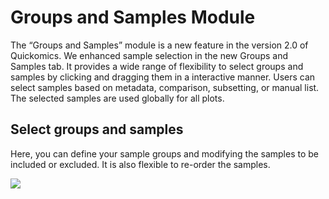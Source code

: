 # Groups and Samples Module

The “Groups and Samples” module is a new feature in the version 2.0 of Quickomics. We enhanced sample selection in the new Groups and Samples tab. It provides a wide range of flexibility to select groups and samples by clicking and dragging them in a interactive manner. Users can select samples based on metadata, comparison, subsetting, or manual list.  The selected samples are used globally for all plots.

## Select groups and samples

Here, you can define your sample groups and modifying the samples to be included or excluded. It is also flexible to re-order the samples.

[![](https://interactivereport.github.io/Quickomics/tutorial/Figures/FigureS3.1_1.png)](https://interactivereport.github.io/Quickomics/tutorial/Figures/FigureS3.1_1.png)
